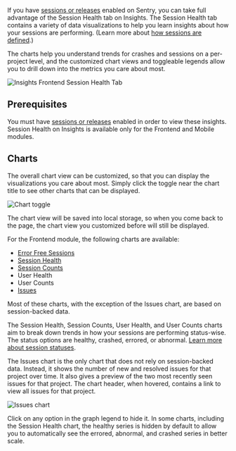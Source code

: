 <Include name="feature-available-for-user-group-early-adopter.mdx" />

If you have [sessions or releases](/product/releases/setup/) enabled on Sentry, you can take full advantage of the Session Health tab on Insights. The Session Health tab contains a variety of data visualizations to help you learn insights about how your sessions are performing. (Learn more about [how sessions are defined](/product/releases/health/#sessions).)

The charts help you understand trends for crashes and sessions on a per-project level, and the customized chart views and toggleable legends allow you to drill down into the metrics you care about most.

![Insights Frontend Session Health Tab](./common-imgs/img/frontend-insights-session-health.png)

## Prerequisites

You must have [sessions or releases](/product/releases/setup/) enabled in order to view these insights. Session Health on Insights is available only for the Frontend and Mobile modules.

## Charts

The overall chart view can be customized, so that you can display the visualizations you care about most. Simply click the toggle near the chart title to see other charts that can be displayed.

![Chart toggle](./common-imgs/img/frontend-insights-chart-toggle.png)

The chart view will be saved into local storage, so when you come back to the page, the chart view you customized before will still be displayed.

For the Frontend module, the following charts are available:

- [Error Free Sessions](/product/releases/health/#errored)
- [Session Health](/product/releases/health/#session-status)
- [Session Counts](/product/releases/health/#session-status)
- User Health
- User Counts
- [Issues](/product/issues/)

Most of these charts, with the exception of the Issues chart, are based on session-backed data.

The Session Health, Session Counts, User Health, and User Counts charts aim to break down trends in how your sessions are performing status-wise. The status options are healthy, crashed, errored, or abnormal. [Learn more about session statuses](/product/releases/health/#session-status).

The Issues chart is the only chart that does not rely on session-backed data. Instead, it shows the number of new and resolved issues for that project over time. It also gives a preview of the two most recently seen issues for that project. The chart header, when hovered, contains a link to view all issues for that project.

![Issues chart](./common-imgs/img/frontend-insights-issue-chart.png)

Click on any option in the graph legend to hide it. In some charts, including the Session Health chart, the healthy series is hidden by default to allow you to automatically see the errored, abnormal, and crashed series in better scale.
